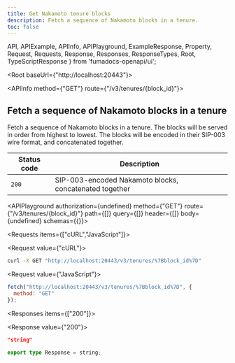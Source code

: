 ```yaml
---
title: Get Nakamoto tenure blocks
description: Fetch a sequence of Nakamoto blocks in a tenure.
toc: false
---
```


  API,
  APIExample,
  APIInfo,
  APIPlayground,
  ExampleResponse,
  Property,
  Request,
  Requests,
  Response,
  Responses,
  ResponseTypes,
  Root,
  TypeScriptResponse
} from 'fumadocs-openapi/ui';

<Root baseUrl={"http://localhost:20443"}>

<API>

<APIInfo method={"GET"} route={"/v3/tenures/{block_id}"}>

## Fetch a sequence of Nakamoto blocks in a tenure

Fetch a sequence of Nakamoto blocks in a tenure.  The blocks will be served in order from highest to lowest.  The blocks will be encoded in their SIP-003 wire format, and concatenated together.

| Status code | Description |
| ----------- | ----------- |
| `200` | SIP-003-encoded Nakamoto blocks, concatenated together |

<APIPlayground authorization={undefined} method={"GET"} route={"/v3/tenures/{block_id}"} path={[]} query={[]} header={[]} body={undefined} schemas={{}}>

</APIPlayground>

</APIInfo>

<APIExample>

<Requests items={["cURL","JavaScript"]}>

<Request value={"cURL"}>

```bash
curl -X GET "http://localhost:20443/v3/tenures/%7Bblock_id%7D"
```

</Request>

<Request value={"JavaScript"}>

```js
fetch("http://localhost:20443/v3/tenures/%7Bblock_id%7D", {
  method: "GET"
});
```

</Request>

</Requests>

<Responses items={["200"]}>

<Response value={"200"}>

<ResponseTypes>

<ExampleResponse>

```json
"string"
```

</ExampleResponse>

<TypeScriptResponse>

```ts
export type Response = string;
```

</TypeScriptResponse>

</ResponseTypes>

</Response>

</Responses>

</APIExample>

</API>

</Root>
